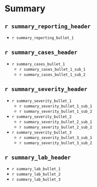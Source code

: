# Summary

## `r summary_reporting_header`
* `r summary_reporting_bullet_1`
 
## `r summary_cases_header`
* `r summary_cases_bullet_1`
  + `r summary_cases_bullet_1_sub_1`
  + `r summary_cases_bullet_1_sub_2`

## `r summary_severity_header`
* `r summary_severity_bullet_1`
  + `r summary_severity_bullet_1_sub_1`
  + `r summary_severity_bullet_1_sub_2`
* `r summary_severity_bullet_2`
  + `r summary_severity_bullet_2_sub_1`
  + `r summary_severity_bullet_2_sub_2`
* `r summary_severity_bullet_3`
  + `r summary_severity_bullet_3_sub_1`
  + `r summary_severity_bullet_3_sub_2`
  
## `r summary_lab_header`
* `r summary_lab_bullet_1`
* `r summary_lab_bullet_2`
* `r summary_lab_bullet_3`